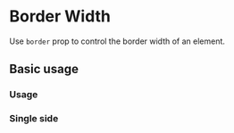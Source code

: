 
# Border Width

Use `border` prop to control the border width of an element.

<Scale hidePixels values={tokens.borderWidth} />

## Basic usage

### Usage

<ax-demo name="border-width/usage" />

### Single side

<ax-demo name="border-width/single-usage" />
